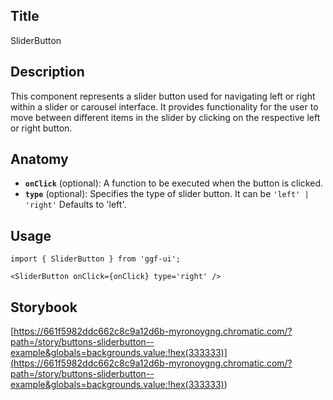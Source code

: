 ## Title

SliderButton

## Description

This component represents a slider button used for navigating left or right within a slider or carousel interface. It provides functionality for the user to move between different items in the slider by clicking on the respective left or right button.

## Anatomy

- **`onClick`** (optional): A function to be executed when the button is clicked.
- **`type`** (optional): Specifies the type of slider button. It can be `'left' | 'right'` Defaults to 'left'.

## Usage

```tsx
import { SliderButton } from 'ggf-ui';
```

```tsx
<SliderButton onClick={onClick} type='right' />
```

## Storybook

[https://661f5982ddc662c8c9a12d6b-myronoygng.chromatic.com/?path=/story/buttons-sliderbutton--example&globals=backgrounds.value:!hex(333333)](<https://661f5982ddc662c8c9a12d6b-myronoygng.chromatic.com/?path=/story/buttons-sliderbutton--example&globals=backgrounds.value:!hex(333333)>)
